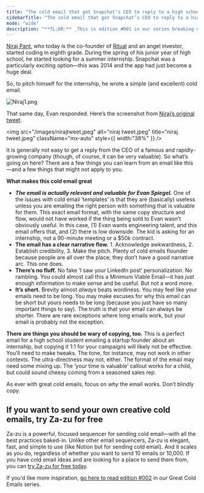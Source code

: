 ```yaml
---
title: "The cold email that got Snapchat’s CEO to reply to a high school programmer"
sidebarTitle: "The cold email that got Snapchat’s CEO to reply to a high school programmer"
mode: "wide"
description: "**TL;DR:** _This is edition #001 in our series breaking down great cold emails. In this edition, a high schooler sends a short cold email to Evan Spiegel, Snapchat’s CEO, and gets a positive same-day reply. Below we’ll show you the email and what you can learn from it._"
---
```


[Niraj Pant](https://niraj.io/), who today is the co-founder of [Ritual](https://ritual.com/) and an angel investor, started coding in eighth grade. During the spring of his junior year of high school, he started looking for a summer internship. Snapchat was a particularly exciting option—this was 2014 and the app had just become a huge deal.

So, to pitch himself for the internship, he wrote a simple (and excellent) cold email.

<img
  src="/images/Niraj1.png"
  alt="Niraj1.png"
  title="Niraj1.png"
  className="mx-auto"
/>

That same day, Evan responded. Here’s the screenshot from [Niraj’s original tweet](https://x.com/niraj/status/1209553717034401793?lang=en).

<img
  src="/images/nirajtweet.jpeg"
  alt="niraj tweet.jpeg"
  title="niraj tweet.jpeg"
  className="mx-auto"
  style={{ width:"38%" }}
/>

It is generally not easy to get a reply from the CEO of a famous and rapidly-growing company (though, of course, it can be very valuable). So what’s going on here? There are a few things you can learn from an email like this—and a few things that might not apply to you.

**What makes this cold email great**

- **_The email is actually relevant and valuable for Evan Spiegel._** One of the issues with cold email ‘templates’ is that they are (basically) useless unless you are emailing the right person with something that is valuable for them. This exact email format, with the same copy structure and flow, would not have worked if the thing being sold to Evan wasn’t obviously useful. In this case, (1) Evan wants engineering talent, and this email offers that, and (2) there is low downside. The kid is asking for an internship, not a 90-minute meeting or a \$50k contract.
- **The email has a clear narrative flow.** 1. Acknowledge awkwardness, 2. Establish credibility, 3. Make the pitch. Plenty of cold emails flounder because people are all over the place; they don’t have a good narrative arc. This one does.
- **There’s no fluff.** No fake ‘I saw your LinkedIn post’ personalization. No rambling. You could almost call this a Minimum Viable Email—it has _just_ enough information to make sense and be useful. But not a word more.
- **It’s short.** Brevity almost _always_ beats wordiness. You may feel like your emails need to be long. You may make excuses for why this email can be short but yours needs to be long (because you just have so many important things to say). The truth is that your email can always be shorter. There are rare exceptions where long emails work, but your email is probably not the exception.

**There are things you should be wary of copying, too.** This is a perfect email for a high school student emailing a startup founder about an internship, but copying it 1:1 for your campaigns will likely not be effective. You’ll need to make tweaks. The tone, for instance, may not work in other contexts. The ultra-directness may not, either. The format of the email may need some mixing up. The ‘your time is valuable’ callout works for a child, but could sound cheesy coming from a seasoned sales rep.

As ever with great cold emails, focus on _why_ the email works. Don’t blindly copy.

## If you want to send your own creative cold emails, try Za-zu for free

Za-zu is a powerful, focused sequencer for sending cold email—with all the best practices baked-in. Unlike other email sequencers, Za-zu is elegant, fast, and simple to use (like Notion but for sending cold email). And it scales as you do, regardless of whether you want to send 10 emails or 10,000. If you have cold email ideas and are looking for a place to send them from, you can [try Za-zu for free today](https://www.za-zu.com/). 

If you'd like more inspiration, [go here to read edition #002](/great-cold-emails-calacanis) in our Great Cold Emails series.